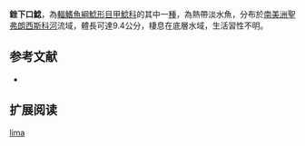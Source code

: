 {{Speciesbox
| name = 銼下口鯰
| image = 
| image_width = 250px
| image_caption = 
| status = NE
| status_system = IUCN3.1
| genus = Hypostomus
| species = lima
| authority = [[Lütken|Lütken]], 1874
| synonyms = *''Plecostomus lima'',Lütken, 1874
}}

'''銼下口鯰'''，為[[輻鰭魚綱|輻鰭魚綱]][[鯰形目|鯰形目]][[甲鯰科|甲鯰科]]的其中一[[種|種]]，為熱帶淡水魚，分布於[[南美洲|南美洲]][[聖弗朗西斯科河|聖弗朗西斯科河]]流域，體長可達9.4公分，棲息在底層水域，生活習性不明。

==参考文献==
*{{FishBase_species|genus=Hypostomus|species=lima|year=2014|month=12}}

== 扩展阅读 ==
{{refbegin}}
{{wikispecies-inline|Hypostomus lima|銼下口鯰}}
{{refend}}
{{Taxonbar|from=Q5541288}}

[[Category:下口鯰屬|lima]]